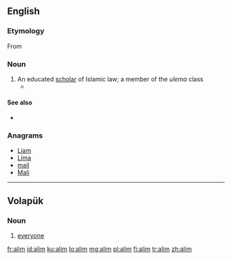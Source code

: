 {{also|alım|Alım}}
==English==

===Etymology===

From {{etyl|ar}} {{l|ar|عالم|tr=ʿālim}}

===Noun===
{{en-noun}}

# An educated [[scholar]] of Islamic law; a member of the ''ulema'' class
#* {{quote-news|2007|February 25|Carla Power|A Secret History|New York Times|url=http://www.nytimes.com/2007/02/25/magazine/25wwlnEssay.t.html
|passage=Akram is a working '''alim''', lecturing in mosques and universities and dispensing fatwas on issues like inheritance and divorce. }}

====See also====
* {{pedialite|Ulema}}

===Anagrams===
* [[Liam#English|Liam]]
* [[Lima#English|Lima]]
* [[mail#English|mail]]
* [[Mali#English|Mali]]

----

==Volapük==

===Noun===
{{head|vo|noun|plural|[[alims]]}}
# [[everyone]]

[[fr:alim]]
[[id:alim]]
[[ku:alim]]
[[lo:alim]]
[[mg:alim]]
[[pl:alim]]
[[fi:alim]]
[[tr:alim]]
[[zh:alim]]